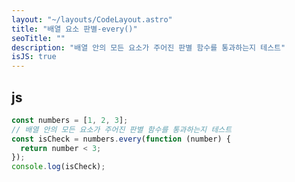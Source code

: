 ```yaml
---
layout: "~/layouts/CodeLayout.astro"
title: "배열 요소 판별-every()"
seoTitle: ""
description: "배열 안의 모든 요소가 주어진 판별 함수를 통과하는지 테스트"
isJS: true
---
```


## js

```js
const numbers = [1, 2, 3];
// 배열 안의 모든 요소가 주어진 판별 함수를 통과하는지 테스트
const isCheck = numbers.every(function (number) {
  return number < 3;
});
console.log(isCheck);
```
